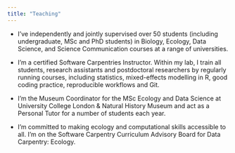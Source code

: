 ```yaml
---
title: "Teaching"
---
```


-   I've independently and jointly supervised over 50 students (including undergraduate, MSc and PhD students) in Biology, Ecology, Data Science, and Science Communication courses at a range of universities.

-   I'm a certified Software Carpentries Instructor. Within my lab, I train all students, research assistants and postdoctoral researchers by regularly running courses, including statistics, mixed-effects modelling in R, good coding practice, reproducible workflows and Git.

-   I'm the Museum Coordinator for the MSc Ecology and Data Science at University College London & Natural History Museum and act as a Personal Tutor for a number of students each year.

-   I'm committed to making ecology and computational skills accessible to all. I'm on the Software Carpentry Curriculum Advisory Board for Data Carpentry: Ecology.
